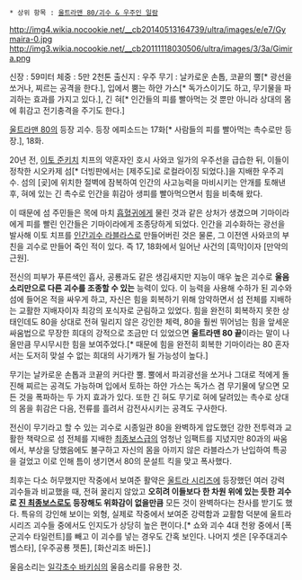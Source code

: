 * 상위 항목 : [[울트라맨 80/괴수 & 우주인 일람]]

http://img4.wikia.nocookie.net/__cb20140513164739/ultra/images/e/e7/Gymaira-0.jpg
http://img3.wikia.nocookie.net/__cb20111118030506/ultra/images/3/3a/Gimira.png

신장 : 59미터
체중 : 5만 2천톤
출신지 : 우주
무기 : 날카로운 손톱, 코끝의 뿔[* 광선을 쏘거나, 찌르는 공격을 한다.], 입에서 뿜는 하얀 가스[* 독가스이기도 하고, 무기물을 파괴하는 효과를 가지고 있다.], 긴 혀[* 인간들의 피를 빨아먹는 것 뿐만 아니라 상대의 몸에 휘감고 전기충격을 주기도 한다.]

[[울트라맨 80]]의 등장 괴수. 등장 에피소드는 17화[* 사람들의 피를 빨아먹는 촉수로만 등장.], 18화.

20년 전, [[이토 준키치]] 치프의 약혼자인 호시 사와코 일가의 우주선을 급습한 뒤, 이들이 정착한 시오카제 섬[* 더빙판에서는 [제주도]로 로컬라이징 되었다.]을 지배한 우주괴수. 섬의 [곶]에 위치한 절벽에 잠복하여 인간의 사고능력을 마비시키는 안개를 토해낸 후, 혀에 있는 긴 촉수로 인간을 휘감아 생피를 빨아먹으면서 힘을 비축해 왔다.

이 때문에 섬 주민들은 목에 마치 [[흡혈귀]]에게 물린 것과 같은 상처가 생겼으며 기마이라에게 피를 빨린 인간들은 기마이라에게 조종당하게 되었다. 인간을 괴수화하는 광선을 발사해 이토 치프를 [[인간괴수 라블라스]]로 만들어버린 것은 물론, 그 이전엔 사와코의 부친을 괴수로 만들어 죽인 적이 있다. 즉 17, 18화에서 일어난 사건의 [흑막]이자 [만악의 근원].

전신의 피부가 푸른색인 흡사, 공룡과도 같은 생김새지만 지능이 매우 높은 괴수로 '''울음소리만으로 다른 괴수를 조종할 수 있는''' 능력이 있다. 이 능력을 사용해 수하가 된 괴수와 섬에 들어온 적을 싸우게 하고, 자신은 힘을 회복하기 위해 암약하면서 섬 전체를 지배하는 교활한 지배자이자 최강의 포식자로 군림하고 있었다. 힘을 완전히 회복하지 못한 상태인데도 80을 상대로 전혀 밀리지 않은 강인한 체력, 80을 훨씬 뛰어넘는 힘을 앞세운 싸움법으로 무장한 희대의 강적으로 조금만 더 있었으면 '''울트라맨 80 끝'''이라는 말이 나올만큼 무시무시한 힘을 보여주었다.[* 때문에 힘을 완전히 회복한 기마이라는 80 혼자서는 도저히 맞설 수 없는 희대의 사기캐가 될 가능성이 높다.] 

무기는 날카로운 손톱과 코끝의 커다란 뿔. 뿔에서 파괴광선을 쏘거나 그대로 적에게 돌진해 찌르는 공격도 가능하며 입에서 토하는 하얀 가스는 독가스 겸 무기물에 닿으면 모든 것을 폭파하는 두 가지 효과가 있다. 또한 긴 혀도 무기로 혀에 달려있는 촉수로 상대의 몸을 휘감은 다음, 전류를 흘려서 감전사시키는 공격도 구사한다.

전신이 무기라고 할 수 있는 괴수로 시종일관 80을 완벽하게 압도했던 강한 전투력과 교활한 책략으로 섬 전체를 지배한 [[최종보스]]급의 엄청난 임팩트를 지녔지만 80과의 싸움에서, 부상을 당했음에도 불구하고 자신의 몸을 아끼지 않은 라블라스가 난입하여 특공을 걸었고 이로 인해 틈이 생기면서 80의 문설트 킥을 맞고 폭사했다. 

최후는 다소 허무했지만 작중에서 보여준 활약은 [[울트라 시리즈]]에 등장했던 여러 강력 괴수들과 비교했을 때, 전혀 꿀리지 않았고 '''오히려 이들보다 한 차원 위에 있는 듯한 괴수로 [[진 최종보스]]로도 등장해도 위화감이 없을만큼''' 모든 것이 완벽하다는 찬사를 받기도 했다. 특유의 강인해 보이는 외형, 실제로 작중에서 보여준 강력함과 교활함 덕분에 울트라 시리즈 괴수들 중에서도 인지도가 상당히 높은 편이다.[* 쇼와 괴수 4대 천왕 중에서 [폭군괴수 타일런트]를 빼고 이 괴수를 넣는 경우도 간혹 보인다. 나머지 셋은 [우주대괴수 벰스타], [우주공룡 젯톤], [화산괴조 바돈].]

울음소리는 [[일각초수 바키심]]의 울음소리를 유용한 것.

